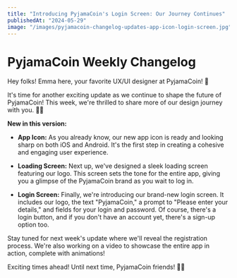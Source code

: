 ```yaml
---
title: "Introducing PyjamaCoin's Login Screen: Our Journey Continues"
publishedAt: "2024-05-29"
image: "/images/pyjamacoin-changelog-updates-app-icon-login-screen.jpg"
---
```


# PyjamaCoin Weekly Changelog

Hey folks! Emma here, your favorite UX/UI designer at PyjamaCoin! 🚀

It's time for another exciting update as we continue to shape the future of PyjamaCoin! This week, we're thrilled to share more of our design journey with you. 📱💫

**New in this version:**

- **App Icon:** As you already know, our new app icon is ready and looking sharp on both iOS and Android. It's the first step in creating a cohesive and engaging user experience.
  
- **Loading Screen:** Next up, we've designed a sleek loading screen featuring our logo. This screen sets the tone for the entire app, giving you a glimpse of the PyjamaCoin brand as you wait to log in.

- **Login Screen:** Finally, we're introducing our brand-new login screen. It includes our logo, the text "PyjamaCoin," a prompt to "Please enter your details," and fields for your login and password. Of course, there's a login button, and if you don't have an account yet, there's a sign-up option too.

Stay tuned for next week's update where we'll reveal the registration process. We're also working on a video to showcase the entire app in action, complete with animations!

Exciting times ahead! Until next time, PyjamaCoin friends! 💼✨

